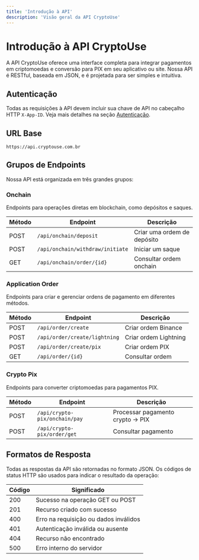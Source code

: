 ```yaml
---
title: 'Introdução à API'
description: 'Visão geral da API CryptoUse'
---
```


# Introdução à API CryptoUse

A API CryptoUse oferece uma interface completa para integrar pagamentos em criptomoedas e conversão para PIX em seu aplicativo ou site. Nossa API é RESTful, baseada em JSON, e é projetada para ser simples e intuitiva.

## Autenticação

Todas as requisições à API devem incluir sua chave de API no cabeçalho HTTP `X-App-ID`. Veja mais detalhes na seção [Autenticação](/essentials/autenticacao).

## URL Base

```
https://api.cryptouse.com.br
```

## Grupos de Endpoints

Nossa API está organizada em três grandes grupos:

### Onchain

Endpoints para operações diretas em blockchain, como depósitos e saques.

| Método | Endpoint | Descrição |
|--------|----------|-----------|
| POST | `/api/onchain/deposit` | Criar uma ordem de depósito |
| POST | `/api/onchain/withdraw/initiate` | Iniciar um saque |
| GET | `/api/onchain/order/{id}` | Consultar ordem onchain |

### Application Order

Endpoints para criar e gerenciar ordens de pagamento em diferentes métodos.

| Método | Endpoint | Descrição |
|--------|----------|-----------|
| POST | `/api/order/create` | Criar ordem Binance |
| POST | `/api/order/create/lightning` | Criar ordem Lightning |
| POST | `/api/order/create/pix` | Criar ordem PIX |
| GET | `/api/order/{id}` | Consultar ordem |

### Crypto Pix

Endpoints para converter criptomoedas para pagamentos PIX.

| Método | Endpoint | Descrição |
|--------|----------|-----------|
| POST | `/api/crypto-pix/onchain/pay` | Processar pagamento crypto → PIX |
| POST | `/api/crypto-pix/order/get` | Consultar pagamento |

## Formatos de Resposta

Todas as respostas da API são retornadas no formato JSON. Os códigos de status HTTP são usados para indicar o resultado da operação:

| Código | Significado |
|--------|-------------|
| 200 | Sucesso na operação GET ou POST |
| 201 | Recurso criado com sucesso |
| 400 | Erro na requisição ou dados inválidos |
| 401 | Autenticação inválida ou ausente |
| 404 | Recurso não encontrado |
| 500 | Erro interno do servidor |

